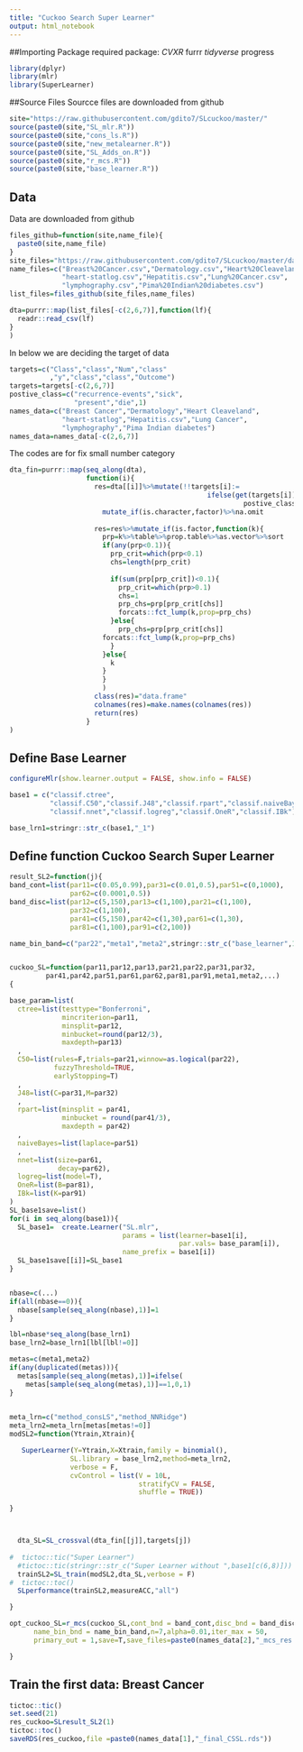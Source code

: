 ```yaml
---
title: "Cuckoo Search Super Learner"
output: html_notebook
---
```



##Importing Package
required package:
*CVXR
*furrr
*tidyverse
*progress
```r
library(dplyr)
library(mlr)
library(SuperLearner)
```

##Source Files
Sourcce files are downloaded from github
```r
site="https://raw.githubusercontent.com/gdito7/SLcuckoo/master/"
source(paste0(site,"SL_mlr.R"))
source(paste0(site,"cons_ls.R"))
source(paste0(site,"new_metalearner.R"))
source(paste0(site,"SL_Adds_on.R"))
source(paste0(site,"r_mcs.R"))
source(paste0(site,"base_learner.R"))
```

## Data
Data are downloaded from github
```r
files_github=function(site,name_file){
  paste0(site,name_file)
}
site_files="https://raw.githubusercontent.com/gdito7/SLcuckoo/master/dataset/"
name_files=c("Breast%20Cancer.csv","Dermatology.csv","Heart%20Cleaveland.csv",
             "heart-statlog.csv","Hepatitis.csv","Lung%20Cancer.csv",
             "lymphography.csv","Pima%20Indian%20diabetes.csv")
list_files=files_github(site_files,name_files)

dta=purrr::map(list_files[-c(2,6,7)],function(lf){
  readr::read_csv(lf)
}
)

```
In below we are deciding the target of data
```r
targets=c("Class","class","Num","class"
          ,"y","class","class","Outcome")
targets=targets[-c(2,6,7)]
postive_class=c("recurrence-events","sick",
                "present","die",1)
names_data=c("Breast Cancer","Dermatology","Heart Cleaveland",
             "heart-statlog","Hepatitis.csv","Lung Cancer",
             "lymphography","Pima Indian diabetes")
names_data=names_data[-c(2,6,7)]

```
The codes are for fix small number category
```r
dta_fin=purrr::map(seq_along(dta), 
                   function(i){
                     res=dta[[i]]%>%mutate(!!targets[i]:=
                                                 ifelse(get(targets[i])==
                                                          postive_class[i],1,0))%>%
                       mutate_if(is.character,factor)%>%na.omit
                     
                     res=res%>%mutate_if(is.factor,function(k){
                       prp=k%>%table%>%prop.table%>%as.vector%>%sort
                       if(any(prp<0.1)){
                         prp_crit=which(prp<0.1)
                         chs=length(prp_crit)
                         
                         if(sum(prp[prp_crit])<0.1){
                           prp_crit=which(prp>0.1)
                           chs=1
                           prp_chs=prp[prp_crit[chs]]
                           forcats::fct_lump(k,prop=prp_chs)
                         }else{
                           prp_chs=prp[prp_crit[chs]]
                       forcats::fct_lump(k,prop=prp_chs)
                         }
                       }else{
                         k
                       }
                       }
                       )
                     class(res)="data.frame"
                     colnames(res)=make.names(colnames(res))
                     return(res)
                   }
)

```

## Define Base Learner
```r
configureMlr(show.learner.output = FALSE, show.info = FALSE)

base1 = c("classif.ctree",
          "classif.C50","classif.J48","classif.rpart","classif.naiveBayes",
          "classif.nnet","classif.logreg","classif.OneR","classif.IBk")

base_lrn1=stringr::str_c(base1,"_1")

```
## Define function Cuckoo Search Super Learner
```r
result_SL2=function(j){
band_cont=list(par11=c(0.05,0.99),par31=c(0.01,0.5),par51=c(0,1000),
               par62=c(0.0001,0.5))
band_disc=list(par12=c(5,150),par13=c(1,100),par21=c(1,100),
               par32=c(1,100),
               par41=c(5,150),par42=c(1,30),par61=c(1,30),
               par81=c(1,100),par91=c(2,100))

name_bin_band=c("par22","meta1","meta2",stringr::str_c("base_learner",1:9))


cuckoo_SL=function(par11,par12,par13,par21,par22,par31,par32,
         par41,par42,par51,par61,par62,par81,par91,meta1,meta2,...)
{

base_param=list(
  ctree=list(testtype="Bonferroni",
             mincriterion=par11,
             minsplit=par12,
             minbucket=round(par12/3),
             maxdepth=par13)
  ,
  C50=list(rules=F,trials=par21,winnow=as.logical(par22),
           fuzzyThreshold=TRUE,
           earlyStopping=T)
  ,
  J48=list(C=par31,M=par32)
  ,
  rpart=list(minsplit = par41,
             minbucket = round(par41/3),
             maxdepth = par42)
  ,
  naiveBayes=list(laplace=par51)
  ,
  nnet=list(size=par61,
            decay=par62),
  logreg=list(model=T),
  OneR=list(B=par81),
  IBk=list(K=par91)
)
SL_base1save=list()
for(i in seq_along(base1)){
  SL_base1=  create.Learner("SL.mlr",
                            params = list(learner=base1[i],
                                          par.vals= base_param[i]),
                            name_prefix = base1[i])
  SL_base1save[[i]]=SL_base1
}


nbase=c(...)
if(all(nbase==0)){
  nbase[sample(seq_along(nbase),1)]=1
}

lbl=nbase*seq_along(base_lrn1)
base_lrn2=base_lrn1[lbl[lbl!=0]]

metas=c(meta1,meta2)
if(any(duplicated(metas))){
  metas[sample(seq_along(metas),1)]=ifelse(
    metas[sample(seq_along(metas),1)]==1,0,1)
}
   

meta_lrn=c("method_consLS","method_NNRidge")
meta_lrn2=meta_lrn[metas[metas!=0]]
modSL2=function(Ytrain,Xtrain){

   SuperLearner(Y=Ytrain,X=Xtrain,family = binomial(),
               SL.library = base_lrn2,method=meta_lrn2,
               verbose = F,
               cvControl = list(V = 10L,
                                stratifyCV = FALSE,
                                shuffle = TRUE))

}



  dta_SL=SL_crossval(dta_fin[[j]],targets[j])
  
#  tictoc::tic("Super Learner")
  #tictoc::tic(stringr::str_c("Super Learner without ",base1[c(6,8)]))
  trainSL2=SL_train(modSL2,dta_SL,verbose = F)
#  tictoc::toc()
  SLperformance(trainSL2,measureACC,"all")

}

opt_cuckoo_SL=r_mcs(cuckoo_SL,cont_bnd = band_cont,disc_bnd = band_disc,
      name_bin_bnd = name_bin_band,n=7,alpha=0.01,iter_max = 50,
      primary_out = 1,save=T,save_files=paste0(names_data[2],"_mcs_res.rds"))

}
```

## Train the first data: Breast Cancer
```r
tictoc::tic()
set.seed(21)
res_cuckoo=SLresult_SL2(1)
tictoc::toc()
saveRDS(res_cuckoo,file =paste0(names_data[1],"_final_CSSL.rds"))
```

